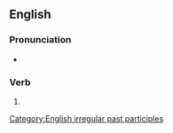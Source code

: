 ==English==

===Pronunciation===
* {{IPA|en|/ʌn.dɚˈɹɪt.ən/}}

===Verb===
{{head|en|verb form}}

# {{past participle of|en|underwrite|nocat=1}}

[[Category:English irregular past participles]]
